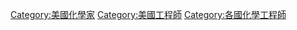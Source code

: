[[Category:美國化學家|Category:美國化學家]]
[[Category:美國工程師|Category:美國工程師]]
[[Category:各國化學工程師|Category:各國化學工程師]]